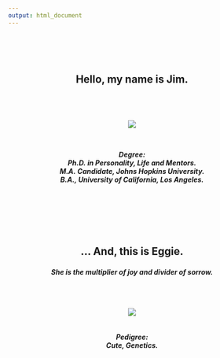 ```yaml
---
output: html_document
---
```

<head>
<link rel="stylesheet" href="css/animate.css">
<script src="js/wow.min.js"> </script>
<script> new WOW().init(); </script>
</head>

<center>
<br><br><br>

<h2> <div class="wow fadeIn animated"> 
<p style="text-align: center;"> Hello, my name is Jim. </p></div>
<br>
<br> <div class="wow fadeIn animated" data-wow-delay="0.2s">
![](attach/jimface.png)</div>
<br>
<h5> <div class="wow fadeIn animated" data-wow-delay="0.4s"> <p style="text-align: center;">
Degree:
<br>
Ph.D. in Personality, Life and Mentors.
<br>
M.A. Candidate, Johns Hopkins University.
<br>
B.A., University of California, Los Angeles.
</p></div>


<h2> 
<br><br><br>
<div class="wow fadeIn animated" data-wow-delay="2s"> <p style="text-align: center;">
... And, this is Eggie.
</p></div>
<h5><div class="wow fadeIn animated" data-wow-delay="2.5s"><p style="text-align: center;">
She is the multiplier of joy and divider of sorrow.</p></div>
<br>
<br>
<br>
<div class="wow fadeIn animated" data-wow-offset="300">![](attach/eggie.png)</div>
<br>
<br>
Pedigree:
<br>
Cute, Genetics.
</span>
</p>
</center>
<br><br><br><br><br><br><br><br><br>